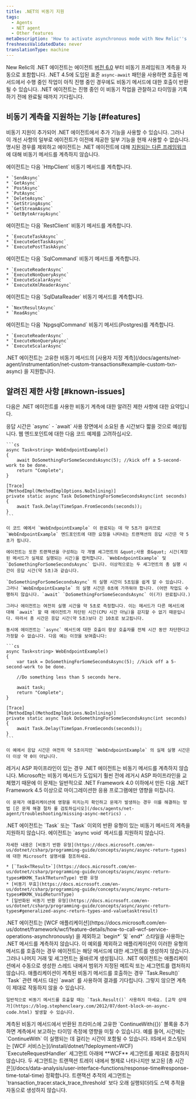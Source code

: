 ```yaml
---
title: .NET의 비동기 지원
tags:
  - Agents
  - NET agent
  - Other features
metaDescription: 'How to activate asynchronous mode with New Relic''s .NET agent, plus a summary of new, disabled, or unavailable features when async mode is active.'
freshnessValidatedDate: never
translationType: machine
---
```


New Relic의 .NET 에이전트는 에이전트 [버전 6.0](/docs/release-notes/agent-release-notes/net-release-notes) 부터 비동기 프레임워크 계측을 자동으로 포함합니다. .NET 4.5에 도입된 표준 `async-await` 패턴을 사용하면 호출된 메서드에서 수행 중인 작업이 아직 진행 중인 경우에도 비동기 메서드에 대한 호출이 반환될 수 있습니다. .NET 에이전트는 진행 중인 이 비동기 작업을 관찰하고 타이밍을 기록하기 전에 완료될 때까지 기다립니다.

## 비동기 계측을 지원하는 기능 [#features]

비동기 지원이 추가되어 .NET 에이전트에서 추가 기능을 사용할 수 있습니다. 그러나 이 개선 사항의 일부로 에이전트가 이전에 제공한 일부 기능을 현재 사용할 수 없습니다. 명시된 경우를 제외하고 에이전트는 .NET 에이전트에 대해 [지원되는 다른 프레임워크](/docs/agents/net-agent/getting-started/compatibility-requirements-net-agent) 에 대해 비동기 메서드를 계측하지 않습니다.

<CollapserGroup>
  <Collapser id="HttpClient" title="HttpClient 비동기 메서드">
    에이전트는 다음 `HttpClient` 비동기 메서드를 계측합니다.

    * `SendAsync`
    * `GetAsync`
    * `PostAsync`
    * `PutAsync`
    * `DeleteAsync`
    * `GetStringAsync`
    * `GetStreamAsync`
    * `GetByteArrayAsync`
  </Collapser>

  <Collapser title="RestClient 비동기 메서드">
    에이전트는 다음 `RestClient` 비동기 메서드를 계측합니다.

    * `ExecuteTaskAsync`
    * `ExecuteGetTaskAsync`
    * `ExecutePostTaskAsync`
  </Collapser>

  <Collapser id="SqlCommand" title="SqlCommand 비동기 메서드">
    에이전트는 다음 `SqlCommand` 비동기 메서드를 계측합니다.

    * `ExecuteReaderAsync`
    * `ExecuteNonQueryAsync`
    * `ExecuteScalarAsync`
    * `ExecuteXmlReaderAsync`
  </Collapser>

  <Collapser id="SqlDataReader" title="SqlDataReader 비동기 메서드">
    에이전트는 다음 `SqlDataReader` 비동기 메서드를 계측합니다.

    * `NextResultAsync`
    * `ReadAsync`
  </Collapser>

  <Collapser id="NpgsqlCommand" title="NpgsqlCommand 비동기 메서드(Postgres)">
    에이전트는 다음 `NpgsqlCommand` 비동기 메서드(Postgres)를 계측합니다.

    * `ExecuteReaderAsync`
    * `ExecuteNonQueryAsync`
    * `ExecuteScalarAsync`
  </Collapser>

  <Collapser id="custom-instrumentation" title="맞춤형 계측">
    .NET 에이전트는 고유한 비동기 메서드의 [사용자 지정 계측](/docs/agents/net-agent/instrumentation/net-custom-transactions#example-custom-txn-async) 을 지원합니다.
  </Collapser>
</CollapserGroup>

## 알려진 제한 사항 [#known-issues]

다음은 .NET 에이전트를 사용한 비동기 계측에 대한 알려진 제한 사항에 대한 요약입니다.

<CollapserGroup>
  <Collapser id="response-time1" title="응답 시간이 총 시간보다 짧습니다.">
    응답 시간은 `async` - `await` 사용 장면에서 소요된 총 시간보다 짧을 것으로 예상됩니다. 웹 엔드포인트에 대한 다음 코드 예제를 고려하십시오.

    ```cs
    async Task<string> WebEndpointExample() 
    {
        await DoSomethingForSomeSecondsAsync(5); //kick off a 5-second-work to be done.
        return "Complete";
    }

    [Trace]
    [MethodImpl(MethodImplOptions.NoInlining)]
    private static async Task DoSomethingForSomeSecondsAsync(int seconds)
    {
        await Task.Delay(TimeSpan.FromSeconds(seconds));
    }
    ```

    이 코드 예에서 `WebEndpointExample` 이 완료되는 데 약 5초가 걸리므로 `WebEndpointExample` 엔드포인트에 대한 요청을 나타내는 트랜잭션의 응답 시간은 약 5초가 됩니다.

    에이전트는 또한 트랜잭션을 구성하는 각 개별 세그먼트의 &quot;사용 중&quot; 시간(계장된 메서드가 실제로 실행되는 시간)을 캡처합니다. `WebEndpointExample` 및 `DoSomethingForSomeSecondsAsync` 입니다. 이상적으로는 두 세그먼트의 총 실행 시간이 응답 시간(약 5초)과 같습니다.

    `DoSomethingForSomeSecondsAsync` 의 실행 시간이 5초임을 쉽게 알 수 있습니다. 그러나 `WebEndpointExample` 의 실행 시간은 0초에 가까워야 합니다. (어떤 작업도 수행하지 않습니다. `await` `DoSomethingForSomeSecondsAsync` 이(가) 완료됩니다.)

    그러나 에이전트는 여전히 실행 시간을 약 5초로 측정합니다. 이는 메서드가 다른 메서드에 대해 `await` 할 때 에이전트가 차단된 시간(CPU 시간 아님)을 감지할 수 없기 때문입니다. 따라서 총 시간은 응답 시간(약 5초)보다 긴 10초로 보고됩니다.

    동시에 에이전트는 `async` 메서드에 대한 호출이 항상 호출자를 전체 시간 동안 차단한다고 가정할 수 없습니다. 다음 예는 이것을 보여줍니다:

    ```cs
    async Task<string> WebEndpointExample()
    {
        var task = DoSomethingForSomeSecondsAsync(5); //kick off a 5-second-work to be done.

        //Do something less than 5 seconds here.

        await task;
        return "Complete";
    }

    [Trace]
    [MethodImpl(MethodImplOptions.NoInlining)]
    private static async Task DoSomethingForSomeSecondsAsync(int seconds)
    {
        await Task.Delay(TimeSpan.FromSeconds(seconds));
    }
    ```

    이 예에서 응답 시간은 여전히 약 5초이지만 `WebEndpointExample` 의 실제 실행 시간은 더 이상 약 0이 아닙니다.
  </Collapser>

  <Collapser id="asp-pipeline" title="업데이트된 ASP 파이프라인 필요">
    레거시 ASP 파이프라인이 있는 경우 .NET 에이전트는 비동기 메서드를 계측하지 않습니다. Microsoft는 비동기 메서드가 도입되기 훨씬 전에 레거시 ASP 파이프라인을 교체했기 때문에 이 문제는 일반적으로 .NET Framework 4.0 이하에서 만든 다음 .NET Framework 4.5 이상으로 마이그레이션한 응용 프로그램에만 영향을 미칩니다.

    이 문제가 애플리케이션에 영향을 미치는지 확인하고 문제가 발생하는 경우 이를 해결하는 방법 [은 문제 해결 절차 를 검토하십시오](/docs/agents/net-agent/troubleshooting/missing-async-metrics) .
  </Collapser>

  <Collapser id="task-not-void" title="반환 유형 작업 요구 사항">
    .NET 에이전트는 `Task` 또는 `Task<T>` 이외의 반환 유형이 있는 비동기 메서드의 계측을 지원하지 않습니다. 에이전트는 `async void` 메서드를 지원하지 않습니다.

    자세한 내용은 [비동기 반환 유형](https://docs.microsoft.com/en-us/dotnet/csharp/programming-guide/concepts/async/async-return-types) 에 대한 Microsoft 설명서를 참조하세요.

    * [`Task<TResult>`](https://docs.microsoft.com/en-us/dotnet/csharp/programming-guide/concepts/async/async-return-types#BKMK_TaskTReturnType) 반환 유형
    * [비동기 무효](https://docs.microsoft.com/en-us/dotnet/csharp/programming-guide/concepts/async/async-return-types#BKMK_VoidReturnType)
    * [일반화된 비동기 반환 유형](https://docs.microsoft.com/en-us/dotnet/csharp/programming-guide/concepts/async/async-return-types#generalized-async-return-types-and-valuetasktresult)
  </Collapser>

  <Collapser id="begin-end-style" title="시작 및 끝 스타일에 대한 계측 없음">
    .NET 에이전트는 [WCF 애플리케이션](https://docs.microsoft.com/en-us/dotnet/framework/wcf/feature-details/how-to-call-wcf-service-operations-asynchronously) 을 제외하고 `begin*` 및 `end*` 스타일을 사용하는 .NET 메서드를 계측하지 않습니다. 이 예외를 제외하고 애플리케이션이 이러한 유형의 메서드를 호출하는 경우 에이전트는 해당 메서드에 대한 세그먼트를 생성하지 않습니다. 그러나 나머지 거래 및 세그먼트는 올바르게 생성됩니다.
  </Collapser>

  <Collapser id="manual-created-threads-capture" title="수동으로 생성된 스레드의 범위가 지정된 메트릭/세그먼트">
    .NET 에이전트는 애플리케이션에서 수동으로 생성한 스레드 내에서 범위가 지정된 메트릭 또는 세그먼트를 캡처하지 않습니다.
  </Collapser>

  <Collapser id="async-await" title="계측된 비동기 메서드는 Task.Result가 아닌 await를 사용해야 합니다.">
    애플리케이션이 계측된 비동기 메서드를 호출하는 경우 `Task.Result()` `Task` 관련 메서드 대신 `await` 를 사용하여 결과를 기다립니다. 그렇지 않으면 계측이 제대로 작동하지 않을 수 있습니다.

    일반적으로 비동기 메서드를 호출할 때는 `Task.Result()` 사용하지 마세요. [교착 상태가](https://blog.stephencleary.com/2012/07/dont-block-on-async-code.html) 발생할 수 있습니다.
  </Collapser>

  <Collapser id="continue-with-timing" title="ContinueWith 블록이 타이밍 측정에 영향을 줄 수 있음">
    계측된 비동기 메서드에서 반환된 프라미스에 고유한 `ContinueWith({})` 블록을 추가하면 계측에서 보고하는 타이밍 측정에 영향을 미칠 수 있습니다. 예를 들어, 시간에는 `ContinueWith` 이 실행되는 데 걸리는 시간이 포함될 수 있습니다.
  </Collapser>

  <Collapser id="iis-wcf-nesting" title="IIS 호스팅 WCF 앱의 중첩 문제">
    IIS에서 호스팅되는 [WCF 서비스는](/install/dotnet/?deployment=WCF) `ExecuteRequestHandler` 세그먼트 아래에 <DNT>**WCF**</DNT> 세그먼트를 제대로 중첩하지 않습니다. 두 세그먼트는 트랜잭션 트레이 내에서 형제로 나타나지만 보고된 [총 시간은](/docs/data-analysis/user-interface-functions/response-time#response-time-total-time) 정확합니다.
  </Collapser>

  <Collapser id="stack-traces-segments" title="세그먼트는 스택 추적을 자동 생성하지 않습니다.">
    트랜잭션 추적의 세그먼트는 `transaction_tracer.stack_trace_threshold` 보다 오래 실행되더라도 스택 추적을 자동으로 생성하지 않습니다.
  </Collapser>
</CollapserGroup>